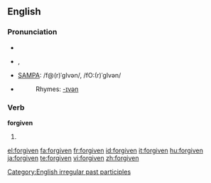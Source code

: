 ==English==

===Pronunciation===
* {{enPR|fər-gĭv'ən, fôr-gĭv'ən}}
* {{IPA|/fə(r)ˈgɪvən/}}, {{IPAchar|/fɔː(r)ˈgɪvən/}}
* [[w:SAMPA|SAMPA]]: /f@(r)ˈgIvən/, /fO:(r)ˈgIvən/
* {{audio|en-us-forgiven.ogg|Audio (US)}}
*: Rhymes: [[Rhymes:English:-ɪvən|-ɪvən]]

===Verb===
'''forgiven'''

# {{past participle of|[[forgive]]}}

[[Category:English irregular past participles]]

[[el:forgiven]]
[[fa:forgiven]]
[[fr:forgiven]]
[[id:forgiven]]
[[it:forgiven]]
[[hu:forgiven]]
[[ja:forgiven]]
[[te:forgiven]]
[[vi:forgiven]]
[[zh:forgiven]]
